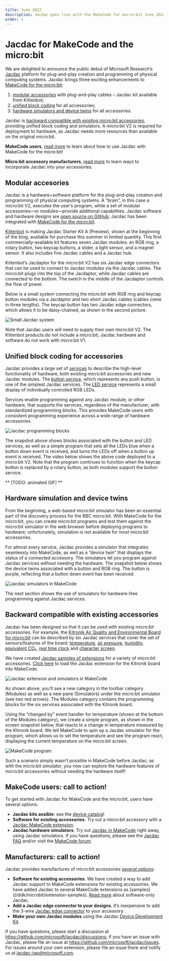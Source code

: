 ```yaml
---
title: June 2022
description: Jacdac goes live with the MakeCode for micro:bit June 2022 update!
order: 1
---
```


# Jacdac for MakeCode and the micro:bit

We are delighted to announce the public debut of Microsoft Research’s [Jacdac](https://aka.ms/jacdac) platform 
for plug-and-play creation and programming of physical computing systems. 
Jacdac brings three exciting enhancements to [MakeCode for the micro:bit](/clients/makecode):

1.	[modular accessories](#modular-accesories) with plug-and-play cables – Jacdac kit available from Kittenbot;
2.	[unified block coding](#unified-block-coding-for-accessories) for all accessories; 
3.	[hardware simulators and device twins](#hardware-simulation-and-device-twins) for all accessories.

Jacdac is [backward compatible with existing micro:bit accessories](#backward-compatible-with-existing-accessories), 
providing unified block coding and simulators. A micro:bit V2 is required for deployment to hardware, 
as Jacdac needs more resources than available on the original micro:bit. 

**MakeCode users**, [read more](#makecode-users-call-to-action) to learn about how to use Jacdac with MakeCode for the micro:bit!

**Micro:bit accessory manufacturers**, [read more](#manufacturers-call-to-action) to learn ways to incorporate Jacdac into your accessories. 

## Modular accesories

Jacdac is a hardware+software platform for the plug-and-play creation and programming of physical computing systems. A “brain”, in this case a micro:bit V2, executes the user’s program, while a set of modular accessories—or modules—provide additional capabilities. Jacdac software and hardware designs are [open source on GitHub](/github/); Jacdac has been integrated with [MakeCode for the micro:bit](/clients/makecode).

[Kittenbot](https:/www.kittenbot.cc) is making Jacdac Starter Kit A (Preview), shown at the beginning of the blog, available for purchase this summer in limited quantity. This first commercially-available kit features seven Jacdac modules: an RGB ring, a rotary button, two keycap buttons, a slider, a light sensor, and a magnet sensor. It also includes five Jacdac cables and a Jacdac hub. 

Kittenbot’s Jacdaptor for the micro:bit V2 has six Jacdac edge connectors that can be used to connect to Jacdac modules via the Jacdac cables. The micro:bit plugs into the top of the Jacdaptor, while Jacdac cables are connected to the bottom.  The switch in the middle of the Jacdaptor controls the flow of power.

Below is a small system connecting the micro:bit with RGB ring and keycap button modules via a Jacdaptor and two short Jacdac cables (cables come in three lengths).  The keycap button has two Jacdac edge connectors, which allows it to be daisy-chained, as shown in the second picture.

![Small Jacdac system](./rgbRingAndButton.png)

Note that Jacdac users will need to supply their own micro:bit V2. The Kittenbot products do not include a micro:bit; Jacdac hardware and software do not work with micro:bit V1.

## Unified block coding for accessories

Jacdac provides a large set of [services](/services) to describe the high-level functionality of hardware, both existing micro:bit accessories and new Jacdac modules.  The [button service](/services/button), which represents any push button, is one of the simplest Jacdac services. The [LED service](/services/led) represents a small display of individually controlled RGB LEDs.

Services enable programming against any Jacdac module, or other hardware, that supports the services, regardless of the manufacturer, with standardized programming blocks. This provides MakeCode users with consistent programming experience across a wide range of hardware accessories. 

![Jacdac programming blocks](./JacdacBlocks.png)

The snapshot above shows blocks associated with the button and LED services, as well as a simple program that sets all the LEDs blue when a button down event is received, and turns the LEDs off when a button up event is received.  The video below shows the above code deployed to a micro:bit V2. Note that the program continues to function when the keycap button is replaced by a rotary button, as both modules support the button service.  

** [TODO: animated GIF] **

## Hardware simulation and device twins

From the beginning, a web-based micro:bit simulator has been an essential part of the discovery process for the BBC micro:bit. With MakeCode for the micro:bit, you can create micro:bit programs and test them against the micro:bit simulator in the web browser before deploying programs to hardware; unfortunately, simulation is not available for most micro:bit accessories. 

For almost every service, Jacdac provides a simulator that integrates seamlessly into MakeCode, as well as a “device twin” that displays the status of a connected accessory.  The simulators let you program against Jacdac services without needing the hardware. The snapshot below shows the device twins associated with a button and RGB ring. The button is purple, reflecting that a button down event has been received.

![Jacdac simulators in MakeCode](./JacdacSimulators.png)

The next section shows the use of simulators for hardware-free programming against Jacdac services.

## Backward compatible with existing accessories

Jacdac has been designed so that it can be used with existing micro:bit accessories. For example, the [Kitronik Air Quality and Environmental Board for micro:bit](https://kitronik.co.uk/products/5674-kitronik-air-quality-board-for-bbc-micro-bit) can be described by six Jacdac services that cover the set of sensors/features of the board: [temperature](/services/temperature), [air pressure](/services/airpressure), [humidity](/services/humidity), [equivalent CO₂](/services/eco2), [real time clock](/services/realtimeclock) and [character screen](/services/characterscreen). 

We have created [Jacdac samples of extensions](/ddk/microbit/extension-samples/) for a variety of micro:bit accessories. [Click here](https://makecode.microbit.org/beta#pub:github:pelikhan/pxt-kitronik-air-quality/jacdac) to load the Jacdac extension for the Kitronik board into MakeCode. 

![Jacdac extension and simulators in MakeCode](./JacdacExtension.png)

As shown above, you’ll see a new category in the toolbar category (Modules) as well as a new pane (Simulators) under the micro:bit simulator (see two red arrows).  The Modules category contains the programming blocks for the six services associated with the Kitronik board. 

Using the “changed by” event handler for temperature (shown at the bottom of the Modules category), we create a simple program, as shown in the screen snapshot below, that reacts to a change in temperature measured by the Kitronik board. We tell MakeCode to spin up a Jacdac simulator for the program, which allows us to set the temperature and see the program react, displaying the current temperature on the micro:bit screen. 

![MakeCode program](./JacdacMakeCodeProgram.png)

Such a scenario simply wasn’t possible in MakeCode before Jacdac; as with the micro:bit simulator, you now can explore the hardware features of micro:bit accessories without needing the hardware itself!

## MakeCode users: call to action!

To get started with Jacdac for MakeCode and the micro:bit, users have several options:
-	**Jacdac kits avaible**: see the [device catalog](/devices)!
-	**Software for existing accessories**. Try out a micro:bit accessory with a [Jacdac MakeCode extension](/ddk/microbit/extension-samples).
-	**Jacdac hardware simulators**. Try out [Jacdac in MakeCode](/clients/makecode) right away, using Jacdac simulators.
If you have questions, please see the [Jacdac FAQ](/faq) and/or visit the [MakeCode forum](https://forum.makecode.com/c/jacdac/59).

## Manufacturers: call to action!

Jacdac provides manufactures of micro:bit accessories [several options](/ddk/microbit):
- **Software for existing accessories**. We have created a way to add Jacdac support to MakeCode extensions for existing accessories.  We have added Jacdac to several MakeCode extensions as [samples]((/ddk/microbit/extension-samples).  [Read more](/ddk/microbit/software-only-accessory/) about software-only Jacdac.
- **Add a Jacdac edge connector to your designs**. It’s inexpensive to add the 3-wire [Jacdac edge connector](/ddk/microbit/#low-powered-physical-connector) to your accessory.	
- **Make your own Jacdac modules** using the Jacdac [Device Development Kit](/ddk).

If you have questions, please start a discussion at https://github.com/microsoft/jacdac/discussions; if you have an issue with Jacdac, please file an issue at https://github.com/microsoft/jacdac/issues. For issues around your own extension, please file an issue there and notify us at jacdac-tap@microsoft.com.  
